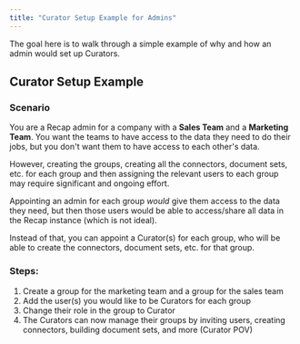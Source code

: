 ```yaml
---
title: "Curator Setup Example for Admins"
---
```


The goal here is to walk through a simple example of why and how an admin would set up Curators.

## Curator Setup Example
### Scenario

You are a Recap admin for a company with a **Sales Team** and a **Marketing Team**. You want the teams to have access to the data they need to do their jobs, but you don't want them to have access to each other's data.

However, creating the groups, creating all the connectors, document sets, etc. for each group and then assigning the relevant users to each group may require significant and ongoing effort. 

Appointing an admin for each group *would* give them access to the data they need, but then those users would be able to access/share all data in the Recap instance (which is not ideal).

Instead of that, you can appoint a Curator(s) for each group, who will be able to create the connectors, document sets, etc. for that group.

### Steps:

1. Create a group for the marketing team and a group for the sales team
2. Add the user(s) you would like to be Curators for each group
3. Change their role in the group to Curator
4. The Curators can now manage their groups by inviting users, creating connectors, building document sets, and more (Curator POV)